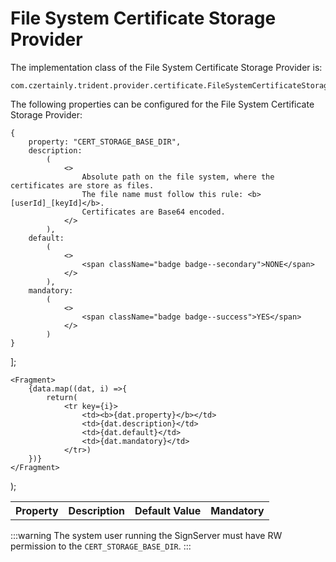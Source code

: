 
# File System Certificate Storage Provider

The implementation class of the File System Certificate Storage Provider is:

```
com.czertainly.trident.provider.certificate.FileSystemCertificateStorage
```

The following properties can be configured for the File System Certificate Storage Provider:

    {
        property: "CERT_STORAGE_BASE_DIR",
        description:
            (
                <>
                    Absolute path on the file system, where the certificates are store as files.
                    The file name must follow this rule: <b>[userId]_[keyId]</b>.
                    Certificates are Base64 encoded.
                </>
            ),
        default:
            (
                <>
                    <span className="badge badge--secondary">NONE</span>
                </>
            ),
        mandatory:
            (
                <>
                    <span className="badge badge--success">YES</span>
                </>
            )
    }
];

    <Fragment>
        {data.map((dat, i) =>{
            return(
                <tr key={i}>
                    <td><b>{dat.property}</b></td>
                    <td>{dat.description}</td>
                    <td>{dat.default}</td>
                    <td>{dat.mandatory}</td>
                </tr>)
        })}
    </Fragment>
);

<table>
    <th>Property</th>
    <th>Description</th>
    <th>Default Value</th>
    <th>Mandatory</th>
    <tbody>
    <GenTable data={data}/>
    </tbody>
</table>

:::warning
The system user running the SignServer must have RW permission to the `CERT_STORAGE_BASE_DIR`.
:::